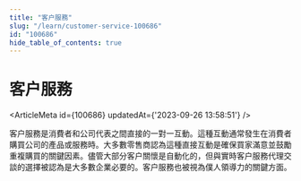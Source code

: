 ```yaml
---
title: "客户服務"
slug: "/learn/customer-service-100686"
id: "100686"
hide_table_of_contents: true
---
```



# 客户服務

<ArticleMeta id={100686} updatedAt={'2023-09-26 13:58:51'} />
<div className='border-solid border-b border-t-0 my-4 border-[var(--ifm-color-gray-300)]' />

客户服務是消費者和公司代表之間直接的一對一互動。這種互動通常發生在消費者購買公司的產品或服務時。大多數零售商認為這種直接互動是確保買家滿意並鼓勵重複購買的關鍵因素。儘管大部分客户關懷是自動化的，但與實時客户服務代理交談的選擇被認為是大多數企業必要的。客户服務也被視為僕人領導力的關鍵方面。

